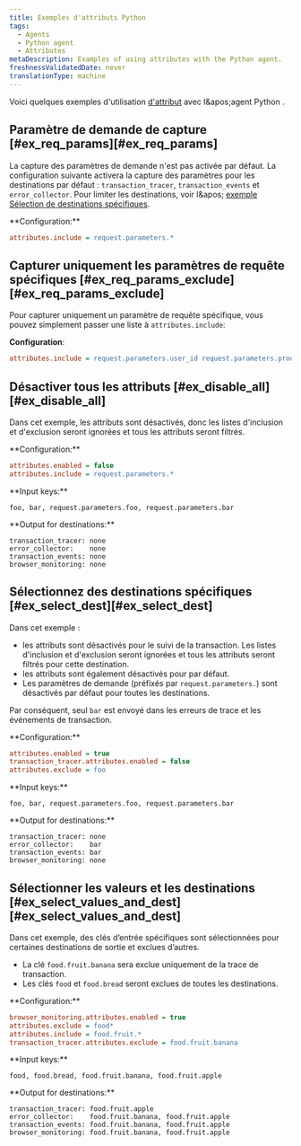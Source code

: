 ```yaml
---
title: Exemples d'attributs Python
tags:
  - Agents
  - Python agent
  - Attributes
metaDescription: Examples of using attributes with the Python agent.
freshnessValidatedDate: never
translationType: machine
---
```


Voici quelques exemples d'utilisation [d'attribut](/docs/agents/python-agent/attributes/python-agent-attributes) avec l&amp;apos;agent Python .

## Paramètre de demande de capture [#ex\_req\_params][#ex_req_params]

La capture des paramètres de demande n'est pas activée par défaut. La configuration suivante activera la capture des paramètres pour les destinations par défaut : `transaction_tracer`, `transaction_events` et `error_collector`. Pour limiter les destinations, voir l&amp;apos; [exemple Sélection de destinations spécifiques](#ex_select_dest).

<DNT>
  **Configuration:**
</DNT>

```ini
attributes.include = request.parameters.*
```

## Capturer uniquement les paramètres de requête spécifiques [#ex\_req\_params\_exclude][#ex_req_params_exclude]

Pour capturer uniquement un paramètre de requête spécifique, vous pouvez simplement passer une liste à `attributes.include`:

<DNT>**Configuration**</DNT>:

```ini
attributes.include = request.parameters.user_id request.parameters.product_id
```

## Désactiver tous les attributs [#ex\_disable\_all][#ex_disable_all]

Dans cet exemple, les attributs sont désactivés, donc les listes d'inclusion et d'exclusion seront ignorées et tous les attributs seront filtrés.

<DNT>
  **Configuration:**
</DNT>

```ini
attributes.enabled = false
attributes.include = request.parameters.*
```

<DNT>
  **Input keys:**
</DNT>

```
foo, bar, request.parameters.foo, request.parameters.bar
```

<DNT>
  **Output for destinations:**
</DNT>

```
transaction_tracer: none
error_collector:    none
transaction_events: none
browser_monitoring: none
```

## Sélectionnez des destinations spécifiques [#ex\_select\_dest][#ex_select_dest]

Dans cet exemple :

* les attributs sont désactivés pour le suivi de la transaction. Les listes d'inclusion et d'exclusion seront ignorées et tous les attributs seront filtrés pour cette destination.
* les attributs sont également désactivés pour <InlinePopover type="browser" />par défaut.
* Les paramètres de demande (préfixés par `request.parameters.`) sont désactivés par défaut pour toutes les destinations.

Par conséquent, seul `bar` est envoyé dans les erreurs de trace et les événements de transaction.

<DNT>
  **Configuration:**
</DNT>

```ini
attributes.enabled = true
transaction_tracer.attributes.enabled = false
attributes.exclude = foo
```

<DNT>
  **Input keys:**
</DNT>

```
foo, bar, request.parameters.foo, request.parameters.bar
```

<DNT>
  **Output for destinations:**
</DNT>

```
transaction_tracer: none
error_collector:    bar
transaction_events: bar
browser_monitoring: none
```

## Sélectionner les valeurs et les destinations [#ex\_select\_values\_and\_dest][#ex_select_values_and_dest]

Dans cet exemple, des clés d’entrée spécifiques sont sélectionnées pour certaines destinations de sortie et exclues d’autres.

* La clé `food.fruit.banana` sera exclue uniquement de la trace de transaction.
* Les clés `food` et `food.bread` seront exclues de toutes les destinations.

<DNT>
  **Configuration:**
</DNT>

```ini
browser_monitoring.attributes.enabled = true
attributes.exclude = food*
attributes.include = food.fruit.*
transaction_tracer.attributes.exclude = food.fruit.banana
```

<DNT>
  **Input keys:**
</DNT>

```
food, food.bread, food.fruit.banana, food.fruit.apple
```

<DNT>
  **Output for destinations:**
</DNT>

```
transaction_tracer: food.fruit.apple
error_collector:    food.fruit.banana, food.fruit.apple
transaction_events: food.fruit.banana, food.fruit.apple
browser_monitoring: food.fruit.banana, food.fruit.apple
```